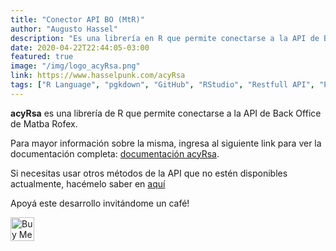 ```yaml
---
title: "Conector API BO (MtR)"
author: "Augusto Hassel"
description: "Es una librería en R que permite conectarse a la API de Back Office de Matba Rofex."
date: 2020-04-22T22:44:05-03:00
featured: true
image: "/img/logo_acyRsa.png"
link: https://www.hasselpunk.com/acyRsa
tags: ["R Language", "pgkdown", "GitHub", "RStudio", "Restfull API", "Packages", "Library", "Matba Rofex", "ACyRSA"]
---
```


<p><strong>acyRsa</strong> es una librería de R que permite conectarse a la API de Back Office de Matba Rofex.</p>
<p>Para mayor información sobre la misma, ingresa al siguiente link para ver la documentación completa: <a href='www.hasselpunk.com/acyRsa' target='_blank'>documentación acyRsa</a>.</p>
<p>Si necesitas usar otros métodos de la API que no estén disponibles actualmente, hacémelo saber en <a href='https://github.com/augustohassel/acyRsa/issues' target='_blank'>aquí</a></p>
<p>Apoyá este desarrollo invitándome un café!</a>
<p><a href="https://www.buymeacoffee.com/augustohassel" target="_blank"><img src='https://cdn.buymeacoffee.com/buttons/arial-blue.png' alt="Buy Me A Coffee" align="left" height="38"/></a></p>
<br><br>

